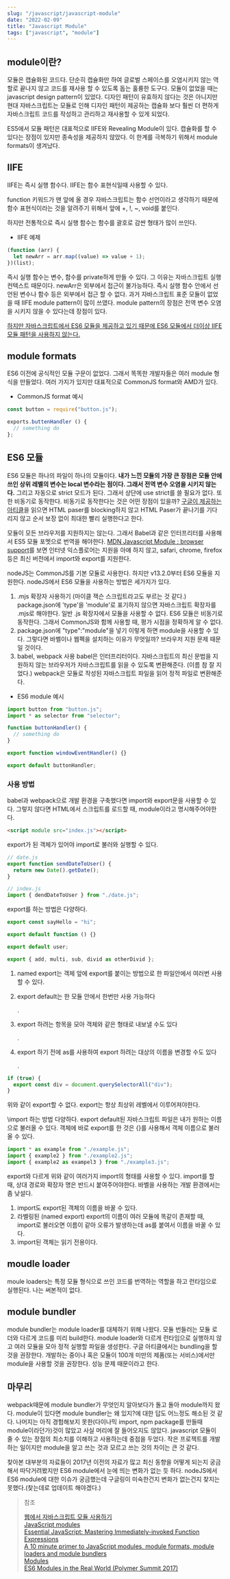 ```yaml
---
slug: "/javascript/javascript-module"
date: "2022-02-09"
title: "Javascript Module"
tags: ["javascript", "module"]
---
```


## module이란?

모듈은 캡슐화된 코드다. 단순히 캡슐화만 하여 글로벌 스페이스를 오염시키지 않는 역할로 끝나지 않고 코드를 재사용 할 수 있도록 돕는 훌륭한 도구다. 모듈이 없었을 때는 javascript design pattern이 있었다. 디자인 패턴이 유효하지 않다는 것은 아니지만 현대 자바스크립트는 모듈로 인해 디자인 패턴이 제공하는 캡슐화 보다 훨씬 더 편하게 자바스크립트 코드를 작성하고 관리하고 재사용할 수 있게 되었다.

ES5에서 모듈 패턴은 대표적으로 IIFE와 Revealing Module이 있다. 캡슐화를 할 수 있다는 장점이 있지만 종속성을 제공하지 않았다. 이 한계를 극복하기 위해서 module formats이 생겨났다.

## IIFE

IIFE는 즉시 실행 함수다. IIFE는 함수 표현식일때 사용할 수 있다.

function 키워드가 맨 앞에 올 경우 자바스크립트는 함수 선언이라고 생각하기 때문에 함수 표현식이라는 것을 알려주기 위해서 앞에 +, !, ~, void를 붙인다.

하지만 전통적으로 즉시 실행 함수는 함수를 괄호로 감싼 형태가 많이 쓰인다.

- IIFE 예제

```js {}
(function (arr) {
  let newArr = arr.map((value) => value + 1);
})(list);
```

즉시 실행 함수는 변수, 함수를 private하게 만들 수 있다. 그 이유는 자바스크립트 실행 컨텍스트 때문이다. newArr은 외부에서 접근이 불가능하다. 즉시 실행 함수 안에서 선언된 변수나 함수 등은 외부에서 접근 할 수 없다. 과거 자바스크립트 표준 모듈이 없었을 때 IIFE module pattern이 많이 쓰였다. module pattern의 장점은 전역 변수 오염을 시키지 않을 수 있다는데 장점이 있다.

[하지만 자바스크립트에서 ES6 모듈을 제공하고 있기 때문에 ES6 모듈에서 더이상 IIFE 모듈 패턴을 사용하지 않는다.](https://hashnode.com/post/do-es6-modules-make-the-case-of-iifes-obsolete-civ96wet80scqgc538un20es0)

## module formats

ES6 이전에 공식적인 모듈 구문이 없었다. 그래서 똑똑한 개발자들은 여러 module 형식을 만들었다. 여러 가지가 있지만 대표적으로 CommonJS format와 AMD가 있다.

- CommonJS format 예시

```javascript
const button = require("button.js");

exports.buttenHandler () {
  // something do
};
```

## ES6 모듈

ES6 모듈은 하나의 파일이 하나의 모듈이다. **내가 느낀 모듈의 가장 큰 장점은 모듈 안에 쓰인 상위 레벨의 변수는 local 변수라는 점이다. 그래서 전역 변수 오염을 시키지 않는다.** 그리고 자동으로 strict 모드가 된다. 그래서 상단에 use strict를 쓸 필요가 없다. 또한 비동기로 동작한다. 비동기로 동작한다는 것은 어떤 장점이 있을까? [구글이 제공하는 아티클](https://v8.dev/features/modules)을 읽으면 HTML paser를 blocking하지 않고 HTML Paser가 끝나기를 기다리지 않고 순서 보장 없이 최대한 빨리 실행한다고 한다.

모듈이 모든 브라우저를 지원하지는 않는다. 그래서 Babel과 같은 인터프리터를 사용해서 ES5 모듈 포멧으로 번역을 해야한다. [MDN Javascript Module : browser support](https://developer.mozilla.org/ko/docs/Web/JavaScript/Guide/Modules#browser_support)를 보면 인터넷 익스플로어는 지원을 아얘 하지 않고, safari, chrome, firefox 등은 최신 버전에서 import와 export를 지원한다.

nodeJS는 CommonJS를 기본 모듈로 사용한다. 하지만 v13.2.0부터 ES6 모듈을 지원한다. nodeJS에서 ES6 모듈을 사용하는 방법은 세가지가 있다.

1. .mjs 확장자 사용하기 (마이클 잭슨 스크립트라고도 부르는 것 같다.)
   package.json에 'type'을 'module'로 표기하지 않으면 자바스크립트 확장자를 .mjs로 해야한다. 일반 .js 확장자에서 모듈을 사용할 수 없다.
   ES6 모듈은 비동기로 동작한다. 그래서 CommonJS와 함께 사용할 때, 평가 시점을 정확하게 알 수 없다.
2. package.json에 "type":"module"을 넣기
   이렇게 하면 module을 사용할 수 있다. 그렇다면 바벨이나 웹펙을 설치하는 이유가 무엇일까? 브라우저 지원 문제 때문일 것이다.
3. babel, webpack 사용
   babel은 인터프리터이다. 자바스크립트의 최신 문법을 지원하지 않는 브라우저가 자바스크립트를 읽을 수 있도록 변환해준다. (이름 참 잘 지었다.)
   webpack은 모듈로 작성된 자바스크립트 파일을 읽어 정적 파일로 변환해준다.

- ES6 module 예시

```javascript
import button from "button.js";
import * as selector from "selector";

function buttonHandler() {
  // something do
}

export function windowEventHandler() {}

export default buttonHandler;
```

### 사용 방법

babel과 webpack으로 개발 환경을 구축했다면 import와 export문을 사용할 수 있다. 그렇지 않다면 HTML에서 스크립트를 로드할 때, module이라고 명시해주어야한다.

```HTML
<script module src="index.js"></script>
```

export가 된 객체가 있어야 import로 불러와 실행할 수 있다.

```javascript
// date.js
export function sendDateToUser() {
  return new Date().getDate();
}

// index.js
import { dendDateToUser } from "./date.js";
```

export를 하는 방법은 다양하다.

```javascript
export const sayHello = "hi";

export default function () {}

export default user;

export { add, multi, sub, divid as otherDivid };
```

1. named export는 객체 앞에 export를 붙이는 방법으로 한 파일안에서 여러번 사용할 수 있다.
2. export default는 한 모듈 안에서 한번만 사용 가능하다

   .

3. export 하려는 항목을 모아 객체와 같은 형태로 내보낼 수도 있다

   .

4. export 하기 전에 as를 사용하여 export 하려는 대상의 이름을 변경할 수도 있다

   .

```javascript
if (true) {
  export const div = document.querySelectorAll("div");
}
```

위와 같이 export할 수 없다. export는 항상 최상위 레벨에서 이루어져야한다.

\import 하는 방법 다양하다. export default된 자바스크립트 파일은 내가 원하는 이름으로 불러올 수 있다. 객체에 바로 export를 한 것은 {}를 사용해서 객체 이름으로 불러올 수 있다.

```javascript
import * as example from "./example.js";
import { example2 } from "./example2.js";
import { example2 as exampel3 } from "./example3.js";
```

export와 다르게 위와 같이 여러가지 import의 형태를 사용할 수 있다. import를 할 때, 상대 경로와 확장자 명은 반드시 붙여주어야한다. 바벨을 사용하는 개발 환경에서는 좀 낮설다.

1. import도 export된 객체의 이름을 바꿀 수 있다.
2. 라벨링된 (named export) export의 이름이 여러 모듈에 똑같이 존재할 때, import로 불러오면 이름이 같아 오류가 발생하는데 as를 붙여서 이름을 바꿀 수 있다.
3. import된 객체는 읽기 전용이다.

## moudle loader

moule loaders는 특정 모듈 형식으로 쓰인 코드를 번역하는 역할을 하고 런타임으로 실행된다. 나는 써본적이 없다.

## module bundler

module bundler는 module loader를 대체하기 위해 나왔다. 모듈 번들러는 모듈 로더와 다르게 코드를 미리 build한다. module loader와 다르게 런타임으로 실행하지 않고 여러 모듈을 모아 정적 실행할 파일을 생성한다. 구글 아티클에서는 bundling을 할 것을 권장한다. 개발하는 중이나 혹은 모듈이 100개 미만의 제품(또는 서비스)에서만 module을 사용할 것을 권장한다. 성능 문제 때문이라고 한다.

## 마무리

webpack때문에 module bundler가 무엇인지 알아보다가 돌고 돌아 module까지 왔다. module이 있다면 module bundler는 왜 있지?에 대한 답도 어느정도 해소된 것 같다. 나머지는 아직 경험해보지 못한(다이나믹 import, npm package를 만들때 module이라던가)것이 많았고 사실 머리에 잘 들어오지도 않았다. javascript 모듈이 줄 수 있는 장점의 최소치를 이해하고 사용하는데 중점을 두었다. 작은 프로젝트를 개발하는 일이지만 module을 알고 쓰는 것과 모르고 쓰는 것의 차이는 큰 것 같다.

찾아본 대부분의 자료들이 2017년 이전의 자료가 많고 최신 동향을 어떻게 되는지 궁금해서 따닥거려봤지만 ES6 module에서 눈에 띄는 변화가 없는 듯 하다. nodeJS에서 ES6 module에 대한 이슈가 궁금했는데 구글링이 미숙한건지 변화가 없는건지 찾지는 못했다.(찾는데로 업데이트 해야겠다.)

> 참조
>
> [웹에서 자바스크립트 모듈 사용하기](https://velog.io/@widian/웹에서-자바스크립트-모듈-사용하기)  
> [JavaScript modules](https://v8.dev/features/modules)  
> [Essential JavaScript: Mastering Immediately-invoked Function Expressions](https://vvkchandra.medium.com/essential-javascript-mastering-immediately-invoked-function-expressions-67791338ddc6)  
> [A 10 minute primer to JavaScript modules, module formats, module loaders and module bundlers](https://www.jvandemo.com/a-10-minute-primer-to-javascript-modules-module-formats-module-loaders-and-module-bundlers/)  
> [Modules](https://developer.mozilla.org/ko/docs/Web/JavaScript/Guide/Modules#browser_support)  
> [ES6 Modules in the Real World (Polymer Summit 2017)](https://www.youtube.com/watch?v=fIP4pjAqCtQ)
